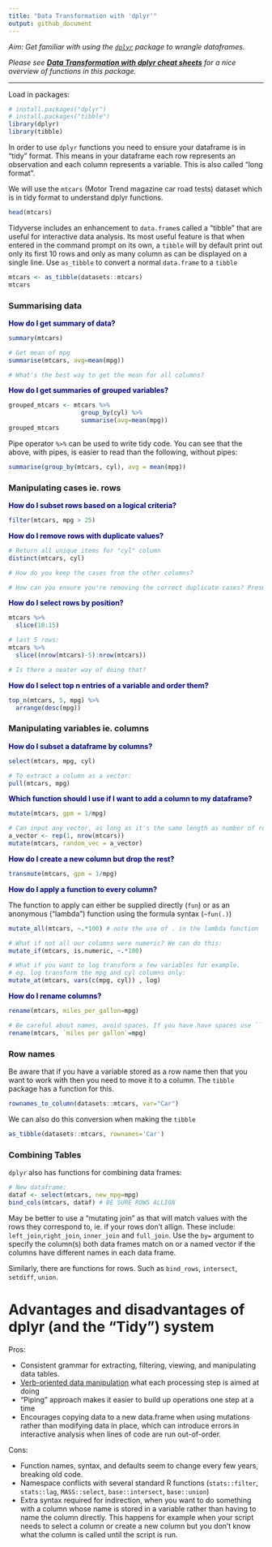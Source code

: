 ```yaml
---
title: "Data Transformation with 'dplyr'"
output: github_document
---
```


*Aim: Get familiar with using the [`dplyr`](https://dplyr.tidyverse.org/) package to wrangle dataframes.*


*Please see* ***[Data Transformation with dplyr cheat sheets](https://rstudio.com/resources/cheatsheets/)*** *for a nice overview of functions in this package.*

________________________________________________

Load in packages:

```r
# install.packages("dplyr")
# install.packages("tibble")
library(dplyr)
library(tibble)
```

In order to use `dplyr` functions you need to ensure your dataframe is in "tidy" format. This means in your dataframe each row represents an observation and each column represents a variable. This is also called "long format".

We will use the `mtcars` (Motor Trend magazine car road tests) dataset which is in tidy format to understand dplyr functions.
```r
head(mtcars)
```

Tidyverse includes an enhancement to `data.frame`s called a "tibble" that are useful for interactive data analysis. Its most useful feature is that when entered in the command prompt on its own, a `tibble` will by default print out only its first 10 rows and only as many column as can be displayed on a single line. Use `as_tibble` to convert a normal `data.frame` to a `tibble`

```r
mtcars <- as_tibble(datasets::mtcars)
mtcars
```



### Summarising data

<span style="color: darkblue;"> 
**How do I get summary of data?**
</span>

```r
summary(mtcars)

# Get mean of mpg
summarise(mtcars, avg=mean(mpg))

# What's the best way to get the mean for all columns?
```

<span style="color: darkblue;"> 
**How do I get summaries of grouped variables?**
</span>

```r
grouped_mtcars <- mtcars %>%
                    group_by(cyl) %>%
                    summarise(avg=mean(mpg))
grouped_mtcars
```

Pipe operator `%>%` can be used to write tidy code. You can see that the above, with pipes, is easier to read than the following, without pipes:
```r
summarise(group_by(mtcars, cyl), avg = mean(mpg))
```


### Manipulating cases ie. rows 

<span style="color: darkblue;"> 
**How do I subset rows based on a logical criteria?**
</span>
```r
filter(mtcars, mpg > 25)
```

<span style="color: darkblue;"> 
**How do I remove rows with duplicate values?**
</span>

```r
# Return all unique items for "cyl" column
distinct(mtcars, cyl)

# How do you keep the cases from the other columns?

# How can you ensure you're removing the correct duplicate cases? Presumbly it keeps the first unique case?
```

<span style="color: darkblue;"> 
**How do I select rows by position?**
</span>
```r
mtcars %>%
  slice(10:15)

# last 5 rows:
mtcars %>% 
  slice((nrow(mtcars)-5):nrow(mtcars))

# Is there a neater way of doing that?
```

<span style="color: darkblue;"> 
**How do I select top n entries of a variable and order them?**
</span>

```r
top_n(mtcars, 5, mpg) %>%
  arrange(desc(mpg))
```


### Manipulating variables ie. columns

<span style="color: darkblue;"> 
**How do I subset a dataframe by columns?**
</span>
```r
select(mtcars, mpg, cyl)

# To extract a column as a vector:
pull(mtcars, mpg)
```

<span style="color: darkblue;"> 
**Which function should I use if I want to add a column to my dataframe?**
</span>

```r
mutate(mtcars, gpm = 1/mpg)

# Can input any vector, as long as it's the same length as number of rows in your data frame. eg:
a_vector <- rep(1, nrow(mtcars))
mutate(mtcars, random_vec = a_vector)
```

<span style="color: darkblue;"> 
**How do I create a new column but drop the rest?**
</span>

```r
transmute(mtcars, gpm = 1/mpg)
```

<span style="color: darkblue;"> 
**How do I apply a function to every column?**
</span>

The function to apply can either be supplied directly (`fun`) or as an anonymous ("lambda") function using the formula syntax (`~fun(.)`)

```r
mutate_all(mtcars, ~.*100) # note the use of . in the lambda function

# What if not all our columns were numeric? We can do this:
mutate_if(mtcars, is.numeric, ~.*100)

# What if you want to log transform a few variables for example.
# eg. log transform the mpg and cyl columns only:
mutate_at(mtcars, vars(c(mpg, cyl)) , log)

```


<span style="color: darkblue;"> 
**How do I rename columns?**
</span>

```r
rename(mtcars, miles_per_gallon=mpg)

# Be careful about names, avoid spaces. If you have have spaces use `` to enclose the variable name.
rename(mtcars, `miles per gallon`=mpg) 
```

### Row names
Be aware that if you have a variable stored as a row name then that you want to work with then you need to move it to a column. The `tibble` package has a function for this.
```r
rownames_to_column(datasets::mtcars, var="Car") 
```
We can also do this conversion when making the `tibble`
```r
as_tibble(datasets::mtcars, rownames='Car')
```

### Combining Tables

`dplyr` also has functions for combining data frames:

```r
# New dataframe:
dataf <- select(mtcars, new_mpg=mpg)
bind_cols(mtcars, dataf) # BE SURE ROWS ALLIGN
```
May be better to use a "mutating join" as that will match values with the rows they correspond to, ie. if your rows don't allign.
These include: `left_join`,`right_join`, `inner_join` and `full_join`. 
Use the `by=` argument to specify the column(s) both data frames match on or a named vector if the columns have different names in each data frame.

Similarly, there are functions for rows. Such as `bind_rows`, `intersect`, `setdiff`, `union`.


# Advantages and disadvantages of dplyr (and the "Tidy") system

Pros:

- Consistent grammar for extracting, filtering, viewing, and manipulating data tables.
- [Verb-oriented data manipulation](https://dplyr.tidyverse.org/articles/base.html) what each processing step is aimed at doing
- "Piping" approach makes it easier to build up operations one step at a time
- Encourages copying data to a new data.frame when using mutations rather than modifying data in place, which can introduce errors in interactive analysis when lines of code are run out-of-order.

Cons:

- Function names, syntax, and defaults seem to change every few years, breaking old code.
- Namespace conflicts with several standard R functions (`stats::filter`, `stats::lag`, `MASS::select`, `base::intersect`, `base::union`)
- Extra syntax required for indirection, when you want to do something with a column whose name is stored in a variable rather than having to name the column directly. This happens for example when your script needs to select a column or create a new column but you don't know what the column is called until the script is run. 



